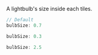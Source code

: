 
A lightbulb's size inside each tiles.

<Columns>
  <ColumnItem is={6}>

  ```js
  // Default
  bulbSize: 0.7
  ```

  </ColumnItem>
  <ColumnItem is={6}>
    <BlackSignBoard className="options-canvas" src={useBaseUrl("/img/test2.jpg")} />
  </ColumnItem>
</Columns>
<Columns>
  <ColumnItem is={6}>

  ```js
  bulbSize: 0.3
  ```

  </ColumnItem>
  <ColumnItem is={6}>
    <BlackSignBoard className="options-canvas" src={useBaseUrl("/img/test2.jpg")} bulbSize={0.3} />
  </ColumnItem>
</Columns>
<Columns>
  <ColumnItem is={6}>

  ```js
  bulbSize: 2.5
  ```

  </ColumnItem>
  <ColumnItem is={6}>
    <BlackSignBoard className="options-canvas" src={useBaseUrl("/img/test2.jpg")} bulbSize={2.5} />
  </ColumnItem>
</Columns>
